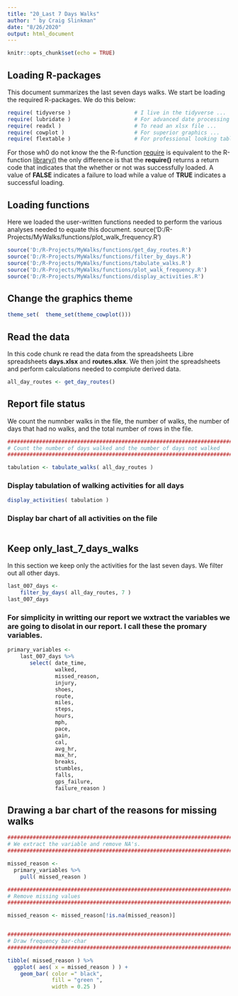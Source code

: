 ```yaml
---
title: "20_Last 7 Days Walks"
author: " by Craig Slinkman"
date: "8/26/2020"
output: html_document
---
```


```r
knitr::opts_chunk$set(echo = TRUE)
```

## Loading R-packages

This document summarizes the last seven days walks.  We start be loading the required R-packages.  We do this below:

```r
require( tidyverse )                    # I live in the tidyverse ...
require( lubridate )                    # For advanced date processing ...
require( readxl )                       # To read an xlsx file ...
require( cowplot )                      # For superior graphics ...
require( flextable )                    # For professional looking tables ...
```

For those wh0 do not know the the R-function [require](https://www.rdocumentation.org/packages/SciViews/versions/0.8-8/topics/Require) is equivalent to the R-function [library()](https://www.rdocumentation.org/packages/base/versions/3.6.2/topics/library) the only difference is that the **require()** returns a return code that indicates that the whether or not was successfully loaded.  A value of **FALSE** indicates a failure to load while a value of **TRUE** indicates a successful loading. 

## Loading functions

Here we loaded the user-written functions needed to perform the various analyses needed to equate this document.
 source('D:/R-Projects/MyWalks/functions/plot_walk_frequency.R')
```r
source('D:/R-Projects/MyWalks/functions/get_day_routes.R')
source('D:/R-Projects/MyWalks/functions/filter_by_days.R')
source('D:/R-Projects/MyWalks/functions/tabulate_walks.R')
source('D:/R-Projects/MyWalks/functions/plot_walk_frequency.R')
source('D:/R-Projects/MyWalks/functions/display_activities.R')
```

## Change the graphics theme 

```r
theme_set(  theme_set(theme_cowplot()))      
```



## Read the data 

In this code chunk re read the data from the spreadsheets Libre spreadsheets **days.xlsx** and **routes.xlsx**.  We then joint the spreadsheets and perform calculations needed to compiute derived data.

```r
all_day_routes <- get_day_routes()
```

## Report file status  

We count the numnber walks in the file, the number of walks, the number of days that had no walks, and the total number of rows in the file.

```r

#############################################################################
# Count the number of days walked and the number of days not walked
###############################################################################

tabulation <- tabulate_walks( all_day_routes )
```
  
  
### Display tabulation of walking activities for all days

```r
display_activities( tabulation )
```

### Display bar chart of all activities on the file  

```r
```








## Keep only_last_7_days_walks

In this section we keep only the activities for the last seven days.  We filter out all other days.  

```r
last_007_days <- 
    filter_by_days( all_day_routes, 7 )
last_007_days
```

### For simplicity in writting our report we wxtract the variables we are going to disolat in our report.  I call these the promary variables.  

```r
primary_variables <- 
    last_007_days %>% 
       select( date_time,
               walked,
               missed_reason,
               injury,
               shoes,
               route,
               miles,
               steps,
               hours,
               mph,
               pace,
               gain,
               cal,
               avg_hr,
               max_hr,
               breaks,
               stumbles,
               falls,
               gps_failure,
               failure_reason )
```

## Drawing a bar chart of the reasons for missing walks

```r

#############################################################################
# We extract the variable and remove NA's.
#############################################################################

missed_reason <- 
  primary_variables %>% 
    pull( missed_reason )

#############################################################################
# Remove missing values 
#############################################################################

missed_reason <- missed_reason[!is.na(missed_reason)]


#############################################################################
# Draw frequency bar-char
#############################################################################

tibble( missed_reason ) %>% 
  ggplot( aes( x = missed_reason ) ) +
    geom_bar( color =" black",
              fill = "green ",
              width = 0.25 )

```






